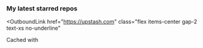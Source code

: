 
### My latest starred repos

<OutboundLink
  href="https://upstash.com"
  class="flex items-center gap-2 text-xs no-underline"
>
  <span>Cached with</span>
  <UpstashIcon class="inline-block h-6" aria-label="Upstash" />
</OutboundLink>

<GitHubStarred />
